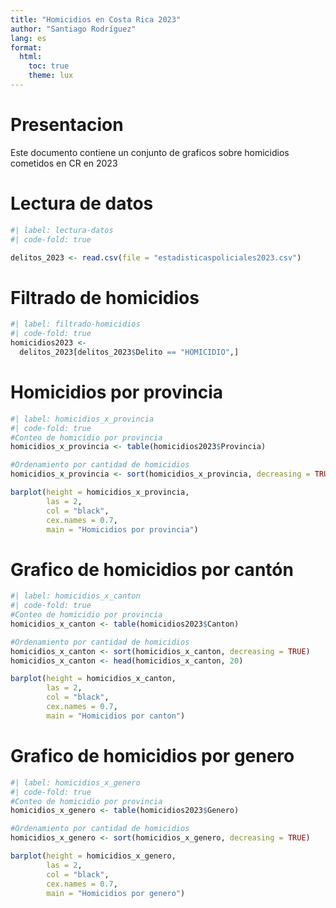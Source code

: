 ---
title: "Homicidios en Costa Rica 2023"
author: "Santiago Rodríguez"
lang: es
format:
  html: 
    toc: true
    theme: lux
---

# Presentacion 
Este documento contiene un conjunto de graficos sobre homicidios cometidos en CR en 2023

# Lectura de datos

```{r}
#| label: lectura-datos
#| code-fold: true

delitos_2023 <- read.csv(file = "estadisticaspoliciales2023.csv")
```

# Filtrado de homicidios 

```{r}
#| label: filtrado-homicidios
#| code-fold: true
homicidios2023 <- 
  delitos_2023[delitos_2023$Delito == "HOMICIDIO",]
```

# Homicidios por provincia

```{r}
#| label: homicidios_x_provincia
#| code-fold: true
#Conteo de homicidio por provincia
homicidios_x_provincia <- table(homicidios2023$Provincia)

#Ordenamiento por cantidad de homicidios
homicidios_x_provincia <- sort(homicidios_x_provincia, decreasing = TRUE)

barplot(height = homicidios_x_provincia,
        las = 2,
        col = "black",
        cex.names = 0.7,
        main = "Homicidios por provincia")
```

# Grafico de homicidios por cantón
```{r}
#| label: homicidios_x_canton
#| code-fold: true
#Conteo de homicidio por provincia
homicidios_x_canton <- table(homicidios2023$Canton)

#Ordenamiento por cantidad de homicidios
homicidios_x_canton <- sort(homicidios_x_canton, decreasing = TRUE)
homicidios_x_canton <- head(homicidios_x_canton, 20)

barplot(height = homicidios_x_canton,
        las = 2,
        col = "black",
        cex.names = 0.7,
        main = "Homicidios por canton")
```

# Grafico de homicidios por genero

```{r}
#| label: homicidios_x_genero
#| code-fold: true
#Conteo de homicidio por provincia
homicidios_x_genero <- table(homicidios2023$Genero)

#Ordenamiento por cantidad de homicidios
homicidios_x_genero <- sort(homicidios_x_genero, decreasing = TRUE)

barplot(height = homicidios_x_genero,
        las = 2,
        col = "black",
        cex.names = 0.7,
        main = "Homicidios por genero")
```

